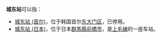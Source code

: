 '''城东站'''可以指：
*[[城东站_(首尔)|城东站 (首尔)]]，位于韩国首尔[[东大门区|东大门区]]，已停用。
*[[城东站_(日本)|城东站 (日本)]]，位于日本[[群馬縣|群馬縣]][[前橋市|前橋市]]，是[[上毛線|上毛線]]的一座车站。
{{disambig|cat=三字车站名消歧义}}